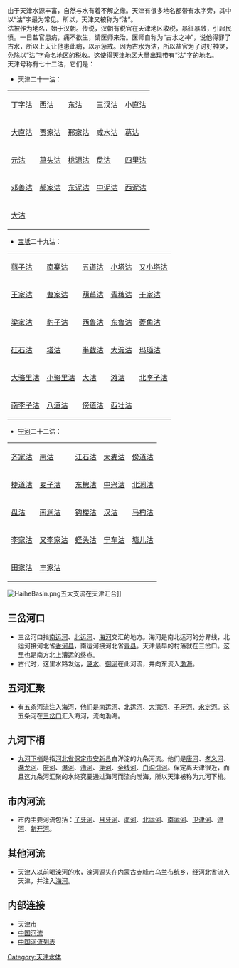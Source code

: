 {{天津}}
由于天津水源丰富，自然与水有着不解之缘。天津有很多地名都带有水字旁，其中以“沽”字最为常见。所以，天津又被称为“沽”。<br />

沽被作为地名，始于汉朝。传说，汉朝有税官在天津地区收税，暴征暴敛，引起民愤。一日盐官患病，痛不欲生，请医师来治。医师自称为“古水之神”，说他得罪了古水，所以上天让他患此病，以示惩戒。因为古水为沽，所以盐官为了讨好神灵，免除以“沽”字命名地区的税收。这使得天津地区大量出现带有“沽”字的地名。<br />

天津号称有七十二沽，它们是：<br />

* 天津二十一沽：
{|class="wikitable"
|--
|[[丁字沽|丁字沽]]||[[西沽|西沽]]||[[东沽|东沽]]||[[三汊沽|三汊沽]]||[[小直沽|小直沽]]
|--
|[[大直沽|大直沽]]||[[贾家沽|贾家沽]]||[[邢家沽|邢家沽]]||[[咸水沽|咸水沽]]||[[葛沽|葛沽]]
|--
|[[元沽|元沽]]||[[草头沽|草头沽]]||[[桃源沽|桃源沽]]||[[盘沽|盘沽]]||[[四里沽|四里沽]]
|--
|[[邓善沽|邓善沽]]||[[郝家沽|郝家沽]]||[[东泥沽|东泥沽]]||[[中泥沽|中泥沽]]||[[西泥沽|西泥沽]]
|--
|[[大沽|大沽]]||　||　||　||　
|}
* [[宝坻|宝坻]]二十九沽：
{|class="wikitable"
|--
|[[翦子沽|翦子沽]]||[[南寨沽|南寨沽]]||[[五道沽|五道沽]]||[[小塔沽|小塔沽]]||[[又小塔沽|又小塔沽]]
|--
|[[王家沽|王家沽]]||[[曹家沽|曹家沽]]||[[葫芦沽|葫芦沽]]||[[青稗沽|青稗沽]]||[[于家沽|于家沽]]
|--
|[[梁家沽|梁家沽]]||[[豹子沽|豹子沽]]||[[西鲁沽|西鲁沽]]||[[东鲁沽|东鲁沽]]||[[菱角沽|菱角沽]]
|--
|[[矼石沽|矼石沽]]||[[塔沽|塔沽]]||[[半截沽|半截沽]]||[[大淀沽|大淀沽]]||[[玛瑙沽|玛瑙沽]]
|--
|[[大骆里沽|大骆里沽]]||[[小骆里沽|小骆里沽]]||[[大沽|大沽]]||[[滩沽|滩沽]]||[[北李子沽|北李子沽]]
|--
|[[南李子沽|南李子沽]]||[[八道沽|八道沽]]||[[傍道沽|傍道沽]]||[[西壮沽|西壮沽]]||　
|}
* [[宁河|宁河]]二十二沽：
{|class="wikitable"
|--
|[[齐家沽|齐家沽]]||[[南沽|南沽]]||[[江石沽|江石沽]]||[[大麦沽|大麦沽]]||[[傍道沽|傍道沽]]
|--
|[[捷道沽|捷道沽]]||[[麦子沽|麦子沽]]||[[东槐沽|东槐沽]]||[[中兴沽|中兴沽]]||[[北涧沽|北涧沽]]
|--
|[[盘沽|盘沽]]||[[南涧沽|南涧沽]]||[[钩楼沽|钩楼沽]]||[[汉沽|汉沽]]||[[马杓沽|马杓沽]]
|--
|[[李家沽|李家沽]]||[[又李家沽|又李家沽]]||[[蛏头沽|蛏头沽]]||[[宁车沽|宁车沽]]||[[塘儿沽|塘儿沽]]
|--
|[[田家沽|田家沽]]||[[丰家沽|丰家沽]]||　||　||　
|}

[[File:HaiheBasin.png|thumb]]五大支流在天津汇合]]
==三岔河口==
* 三岔河口指[[南运河|南运河]]、[[北运河|北运河]]、[[海河|海河]]交汇的地方。海河是南北运河的分界线，北运河接河北省[[香河县|香河县]]，南运河接河北省[[青县|青县]]。天津最早的村落就在三岔口。这里也是南方北上漕运的终点。
* 古代时，这里水路发达，[[潞水|潞水]]、[[御河|御河]]在此河流，并向东流入[[渤海|渤海]]。
==五河汇聚==
* 有五条河流注入海河，他们是[[南运河|南运河]]、[[北运河|北运河]]、[[大清河|大清河]]、[[子牙河|子牙河]]、[[永定河|永定河]]。这五条河在[[三岔口|三岔口]]汇入海河，流向渤海。
==九河下梢==
* [[九河下梢|九河下梢]]是指[[河北省|河北省]][[保定市|保定市]][[安新县|安新县]]白洋淀的九条河流。他们是[[唐河_(大清河)|唐河]]、[[孝义河|孝义河]]、[[潴龙河|潴龙河]]、[[府河|府河]]、[[瀑河|瀑河]]、[[漕河|漕河]]、[[萍河|萍河]]、[[金线河|金线河]]、[[白沟引河|白沟引河]]。保定离天津很近，而且这九条河汇聚的水终究要通过海河而流向渤海，所以天津被称为九河下梢。
==市内河流==
* 市内主要河流包括：[[子牙河|子牙河]]、[[月牙河|月牙河]]、[[海河|海河]]、[[北运河|北运河]]、[[南运河|南运河]]、[[卫津河|卫津河]]、[[津河|津河]]、[[新开河|新开河]]。

==其他河流==
* 天津人以前喝[[滦河|滦河]]的水，滦河源头在[[内蒙古|内蒙古]][[赤峰市|赤峰市]][[乌兰布统乡|乌兰布统乡]]，经河北省流入天津，并注入[[海河|海河]]。
==内部连接==
* [[天津市|天津市]]
* [[中国河流|中国河流]]
* [[中国河流列表|中国河流列表]]
[[Category:天津水体|Category:天津水体]]